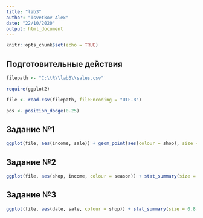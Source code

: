 ```yaml
---
title: "lab3"
author: "Tsvetkov Alex"
date: "22/10/2020"
output: html_document
---
```


```r
knitr::opts_chunk$set(echo = TRUE)
```

## Подготовительные действия


```r
filepath <- "C:\\R\\lab3\\sales.csv"

require(ggplot2)

file <- read.csv(filepath, fileEncoding = "UTF-8")

pos <- position_dodge(0.25)
```

## Задание №1


```r
ggplot(file, aes(income, sale)) + geom_point(aes(colour = shop), size = 3) + geom_smooth(method = lm)
```

## Задание №2


```r
ggplot(file, aes(shop, income, colour = season)) + stat_summary(size = 0.8, position = pos)
```

## Задание №3


```r
ggplot(file, aes(date, sale, colour = shop)) + stat_summary(size = 0.8, position = pos) + stat_summary(size = 0.8, fun = mean, geom = "line", position = pos)
```
